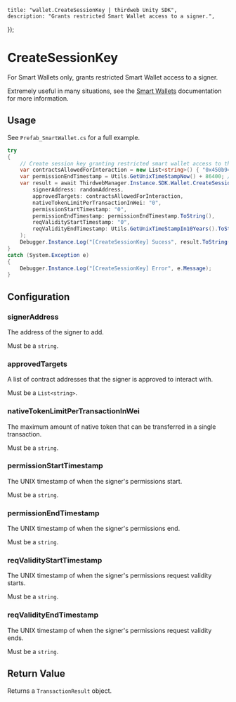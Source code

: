 
	title: "wallet.CreateSessionKey | thirdweb Unity SDK",
	description: "Grants restricted Smart Wallet access to a signer.",
});

# CreateSessionKey

For Smart Wallets only, grants restricted Smart Wallet access to a signer.

Extremely useful in many situations, see the [Smart Wallets](/unity/wallets/providers/account-abstraction) documentation for more information.

## Usage

See `Prefab_SmartWallet.cs` for a full example.

```csharp
try
{
    // Create session key granting restricted smart wallet access to the local wallet for 1 day
    var contractsAllowedForInteraction = new List<string>() { "0x450b943729Ddba196Ab58b589Cea545551DF71CC" }; // contracts the local wallet is allowed to interact with
    var permissionEndTimestamp = Utils.GetUnixTimeStampNow() + 86400; // 1 day from now
    var result = await ThirdwebManager.Instance.SDK.Wallet.CreateSessionKey(
        signerAddress: randomAddress,
        approvedTargets: contractsAllowedForInteraction,
        nativeTokenLimitPerTransactionInWei: "0",
        permissionStartTimestamp: "0",
        permissionEndTimestamp: permissionEndTimestamp.ToString(),
        reqValidityStartTimestamp: "0",
        reqValidityEndTimestamp: Utils.GetUnixTimeStampIn10Years().ToString()
    );
    Debugger.Instance.Log("[CreateSessionKey] Sucess", result.ToString());
}
catch (System.Exception e)
{
    Debugger.Instance.Log("[CreateSessionKey] Error", e.Message);
}
```

## Configuration

### signerAddress

The address of the signer to add.

Must be a `string`.

### approvedTargets

A list of contract addresses that the signer is approved to interact with.

Must be a `List<string>`.

### nativeTokenLimitPerTransactionInWei

The maximum amount of native token that can be transferred in a single transaction.

Must be a `string`.

### permissionStartTimestamp

The UNIX timestamp of when the signer's permissions start.

Must be a `string`.

### permissionEndTimestamp

The UNIX timestamp of when the signer's permissions end.

Must be a `string`.

### reqValidityStartTimestamp

The UNIX timestamp of when the signer's permissions request validity starts.

Must be a `string`.

### reqValidityEndTimestamp

The UNIX timestamp of when the signer's permissions request validity ends.

Must be a `string`.

## Return Value

Returns a `TransactionResult` object.
